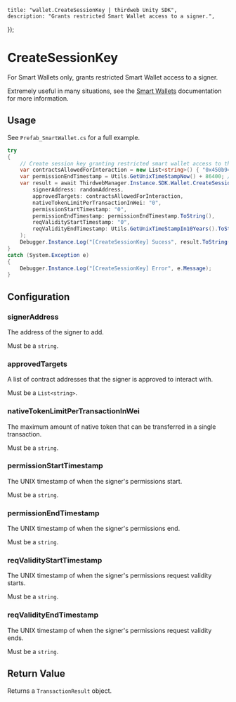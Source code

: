 
	title: "wallet.CreateSessionKey | thirdweb Unity SDK",
	description: "Grants restricted Smart Wallet access to a signer.",
});

# CreateSessionKey

For Smart Wallets only, grants restricted Smart Wallet access to a signer.

Extremely useful in many situations, see the [Smart Wallets](/unity/wallets/providers/account-abstraction) documentation for more information.

## Usage

See `Prefab_SmartWallet.cs` for a full example.

```csharp
try
{
    // Create session key granting restricted smart wallet access to the local wallet for 1 day
    var contractsAllowedForInteraction = new List<string>() { "0x450b943729Ddba196Ab58b589Cea545551DF71CC" }; // contracts the local wallet is allowed to interact with
    var permissionEndTimestamp = Utils.GetUnixTimeStampNow() + 86400; // 1 day from now
    var result = await ThirdwebManager.Instance.SDK.Wallet.CreateSessionKey(
        signerAddress: randomAddress,
        approvedTargets: contractsAllowedForInteraction,
        nativeTokenLimitPerTransactionInWei: "0",
        permissionStartTimestamp: "0",
        permissionEndTimestamp: permissionEndTimestamp.ToString(),
        reqValidityStartTimestamp: "0",
        reqValidityEndTimestamp: Utils.GetUnixTimeStampIn10Years().ToString()
    );
    Debugger.Instance.Log("[CreateSessionKey] Sucess", result.ToString());
}
catch (System.Exception e)
{
    Debugger.Instance.Log("[CreateSessionKey] Error", e.Message);
}
```

## Configuration

### signerAddress

The address of the signer to add.

Must be a `string`.

### approvedTargets

A list of contract addresses that the signer is approved to interact with.

Must be a `List<string>`.

### nativeTokenLimitPerTransactionInWei

The maximum amount of native token that can be transferred in a single transaction.

Must be a `string`.

### permissionStartTimestamp

The UNIX timestamp of when the signer's permissions start.

Must be a `string`.

### permissionEndTimestamp

The UNIX timestamp of when the signer's permissions end.

Must be a `string`.

### reqValidityStartTimestamp

The UNIX timestamp of when the signer's permissions request validity starts.

Must be a `string`.

### reqValidityEndTimestamp

The UNIX timestamp of when the signer's permissions request validity ends.

Must be a `string`.

## Return Value

Returns a `TransactionResult` object.
